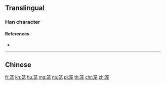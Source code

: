 {{character info/new}}
{{also|籠}}
==Translingual==
{{Han simplified forms|籠|篭|笼|ex=y}}

===Han character===
{{Han char|rn=118|rad=竹|as=05|sn=11|four=|canj=HIKP|ids=⿱⺮龙}}

====References====
* {{Han ref|kx=0881.251|hdz=52954.040|uh=7B3C|ud=31548}}

----

==Chinese==
{{zh-see|籠}}

[[fr:笼]]
[[kn:笼]]
[[hu:笼]]
[[mg:笼]]
[[no:笼]]
[[pl:笼]]
[[th:笼]]
[[chr:笼]]
[[zh:笼]]